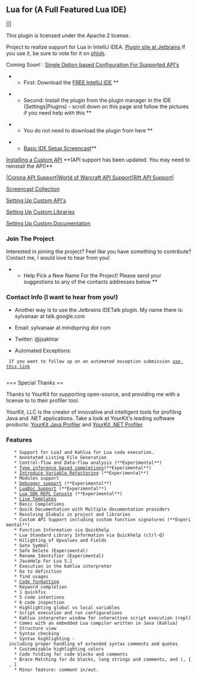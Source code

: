 == Lua for [[http://www.jetbrains.com/idea/|{{logo_intellij_idea.gif|IntelliJ IDEA}}]] (A Full Featured Lua IDE) ==
|[[https://coderwall.com/sylvanaar|{{https://api.coderwall.com/sylvanaar/endorsecount.png}}]]|[[https://www.paypal.com/cgi-bin/webscr?cmd=_s-xclick&hosted_button_id=G9UNNFXRPCPS2|{{https://www.paypalobjects.com/en_US/i/btn/btn_donateCC_LG.gif|Help support development}}]]|

This plugin is licensed under the Apache 2 license. 

Project to realize support for Lua in IntelliJ IDEA.  [[http://plugins.intellij.net/plugin/?idea&pluginId=5055|Plugin site at Jetbrains]] If you use it, be sure to vote for it on [[http://www.ohloh.net/p/idlua|ohloh]].

Coming Soon! : [[http://i.imgur.com/1nrEO.png|Single Option based Configuration For Supported API's]]


** First: Download the [[http://www.jetbrains.com/idea/download/index.html|FREE IntelliJ IDE]] **

** Second: Install the plugin from the plugin manager in the IDE (Settings|Plugins) - scroll down on this page and follow the pictures if you need help with this **

** You do not need to download the plugin from here **


**[[http://www.screencast.com/t/D1UKynKND|Basic IDE Setup Screencast]]**


[[Installing_a_Custom_API|Installing a Custom API]]  **(API support has been updated. You may need to reinstall the API)**

|[[https://bitbucket.org/sylvanaar2/idlua-sdk-corona/wiki/Home|Corona API Support]]|[[https://bitbucket.org/sylvanaar2/idlua-sdk-world-of-warcraft|World of Warcraft API Support]]|[[https://bitbucket.org/sylvanaar2/idlua-sdk-rift|Rift API Support]]|

[[Screencast_Collection|Screencast Collection]]

[[Setting_Up_Custom_API's|Setting Up Custom API's]]

[[Setting_Up_Custom_Libraries|Setting Up Custom Libraries]]

[[Setting_Up_Custom_Documentation|Setting Up Custom Documentation]]

=== Join The Project ===

Interested in joining the project? Feel like you have something to contribute? Contact me, I would love to hear from you!


** Help Pick a New Name For the Project! Please send your suggestions to any of the contacts addresses below **

=== Contact Info (I want to hear from you!) ===
 
* Another way is to use the Jetbrains IDETalk plugin. My name there is: sylvanaar at talk.google.com

* Email: sylvanaar at mindspring dot com

* Twitter: @jsakhtar

* Automated Exceptions: 
  If you want to follow up on an automated exception submission [[http://sylvanaar.myjetbrains.com/youtrack/issues/IDLua|use this link]]
  


=== Special Thanks ==

Thanks to YourKit for supporting open-source, and providing me with a license to to their profiler tool.

YourKit, LLC is the creator of innovative and intelligent tools for profiling
Java and .NET applications. Take a look at YourKit's leading software products:
[[http://www.yourkit.com/java/profiler/index.jsp|YourKit Java Profiler]] and
[[http://www.yourkit.com/.net/profiler/index.jsp|YourKit .NET Profiler]].

=== Features ===
    * Support for LuaJ and Kahlua for Lua code execution.
    * Annotated Listing File Generation
    * Control-flow and Data-flow analysis (**Experimental**)
    * [[http://www.screencast.com/t/tZkPflBjfJ0|Type inference based completions]](**Experimental**)
    * [[http://www.screencast.com/t/JoeypQp4A9WS|Introduce Variable Refactoring]] (**Experimental**)
    * Modules support
    * [[http://www.screencast.com/t/CBWIkoZPg|Debugger support]] (**Experimental**)
    * [[http://www.screencast.com/t/qcngMlczh|LuaDoc Support]] (**Experimental**)
    * [[http://www.screencast.com/t/0f262SeCKmqT|Lua SDK REPL Console]] (**Experimental**)
    * [[http://screencast.com/t/GYF0sAw6N|Live Templates]]
    * Basic Completions
    * Quick Documentation with Multiple documentation providers
    * Resolving Globals in project and libraries
    * Custom API Support including custom function signatures (**Experimental**)
    * Function Information via Quickhelp
    * Lua Standard Library Information via Quickhelp (ctrl-Q)
    * Hilighting of Upvalues and Fields
    * Goto Symbol
    * Safe Delete (Experimental)
    * Rename Identifier (Experimental)
    * JavaHelp For Lua 5.1
    * Execution in the Kahlua interpreter
    * Go to definition
    * find usages
    * [[http://screencast.com/t/ppI3PbwfLOQo|Code formatting]]
    * Keyword completion
    * 1 quickfix
    * 5 code intentions
    * 6 code inspection
    * Highlighting global vs local variables
    * Script execution and run configurations
    * Kahlua interpreter window for interactive script execution (repl)
    * Comes with an embedded Lua compiler written in Java (Kahlua)
    * Structure view
    * Syntax checking
    * Syntax highlighting - including proper handling of extended syntax comments and quotes
    * Customizable highlighting colors
    * Code folding for code blocks and comments
    * Brace Matching for do blocks, long strings and comments, and (, { , [
    * Minor feature: comment in/out.



{{idlua001.jpg|Sample}}

{{9-13-2010-8-55-51.png}}
{{9-13-2010-9-00-14.png}}
{{9-13-2010-9-03-02.png}}
{{9-13-2010-9-03-36.png}}
{{9-13-2010-9-04-19.png}}
{{9-13-2010-9-06-40.png}}
{{9-13-2010-9-07-52.png}}
{{9-13-2010-9-08-22.png}}
{{9-13-2010-9-09-39.png}}
{{9-13-2010-9-10-23.png}}
{{9-13-2010-9-12-17.png}}
{{9-13-2010-9-13-07.png}}
{{9-13-2010-9-13-46.png}}
{{9-13-2010-9-14-31.png}}
{{9-13-2010-9-15-16.png}}
{{9-13-2010-9-15-58.png}}
{{9-13-2010-9-22-40.png}}